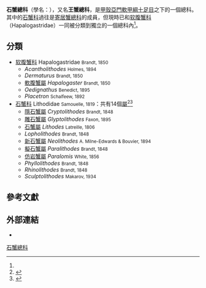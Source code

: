 {{Automatic taxobox
| image = Spiny_king_crab_md.jpg
| image_width = 250px
| image_caption = [[加利福尼亞巨蟹|加利福尼亞巨蟹]]
| taxon = Lithodoidea
| authority = [[George_Samouelle|Samouelle]], 1819
| subdivision_ranks = [[科_(生物)|科]]<ref name="Grave"/>
| subdivision = [[#分類|見內文]]
}}

'''石蟹總科'''（學名：{{lang|la|Lithodoidea}}），又名'''王蟹總科'''，是[[甲殼亞門|甲殼亞門]][[軟甲綱|軟甲綱]][[十足目|十足目]]之下的一個總科{{r|Grave|WoRMS_366102}}。其中的[[石蟹科|石蟹科]]過往是[[寄居蟹總科|寄居蟹總科]]的成員，但現時已和[[软腹蟹科|软腹蟹科]]（Hapalogastridae）一同被分類到獨立的一個總科內<ref name="Grave"/>。

==分類==
* [[软腹蟹科|软腹蟹科]] Hapalogastridae <small>Brandt, 1850</small>
** ''Acantholithodes'' <small>Holmes, 1894</small>
** ''Dermaturus'' <small>Brandt, 1850</small>
** [[軟腹蟹屬|軟腹蟹屬]] ''Hapalogaster'' <small>Brandt, 1850</small>
** ''Oedignathus'' <small>Benedict, 1895</small>
** ''Placetron'' <small>Schalfeew, 1892</small>
* [[石蟹科|石蟹科]] Lithodidae <small>Samouelle, 1819</small>：共有14個[[屬|屬]]<ref>{{ITIS|ID=97919|taxon=Lithodidae}}</ref><ref>{{cite news|date=December 2, 2009|author=Dr. Rory Howlett|publisher=National Oceanography Centre, Southampton (UK)|title=King crab family bigger than ever|url=http://www.eurekalert.org/pub_releases/2009-12/nocs-kcf120209.php|accessdate=2015-08-14|archive-date=2010-03-11|archive-url=https://web.archive.org/web/20100311000042/http://www.eurekalert.org/pub_releases/2009-12/nocs-kcf120209.php|dead-url=no}}</ref>
** [[隱石蟹屬|隱石蟹屬]] ''Cryptolithodes'' <small>Brandt, 1848</small>
** [[雕石蟹屬|雕石蟹屬]] ''Glyptolithodes'' <small> Faxon, 1895</small>
** [[石蟹屬|石蟹屬]] ''Lithodes'' <small>Latreille, 1806</small>
** ''Lopholithodes'' <small>Brandt, 1848</small>
** [[新石蟹屬|新石蟹屬]] ''Neolithodes'' <small>A. Milne-Edwards & Bouvier, 1894</small>
** [[擬石蟹屬|擬石蟹屬]] ''Paralithodes'' <small>Brandt, 1848</small>
** [[仿岩蟹屬|仿岩蟹屬]] ''Paralomis'' <small>White, 1856</small>
** ''Phyllolithodes'' <small>Brandt, 1848</small>
** ''Rhinolithodes'' <small>Brandt, 1848</small>
** ''Sculptolithodes'' <small>Makarov, 1934</small>

==參考文獻==
{{reflist|refs=
<ref name="Grave">{{cite journal |journal = Raffles Bulletin of Zoology |year = 2009 |volume = Suppl. 21 |pages = 1–109 |title = A classification of living and fossil genera of decapod crustaceans |author = Sammy De Grave, N. Dean Pentcheff, Shane T. Ahyong ''et al.'' |url = http://rmbr.nus.edu.sg/rbz/biblio/s21/s21rbz1-109.pdf |access-date = 2015-08-14 |archive-date = 2011-06-06 |archive-url = https://web.archive.org/web/20110606064728/http://rmbr.nus.edu.sg/rbz/biblio/s21/s21rbz1-109.pdf |dead-url = no }}</ref>
<ref name="WoRMS_366102">{{WoRMS |id=366102 |last1=McLaughlin |first1=Patsy |title=Lithodoidea |date=2008-08-06 |accessdate=2017-08-08 }}</ref>
}}

==外部連結==
{{Commonscat|Lithodoidea}}
*{{wikispecies-inline|Lithodoidea}}
{{十足目}}
{{Edible crustaceans}}

[[Category:石蟹總科|]]